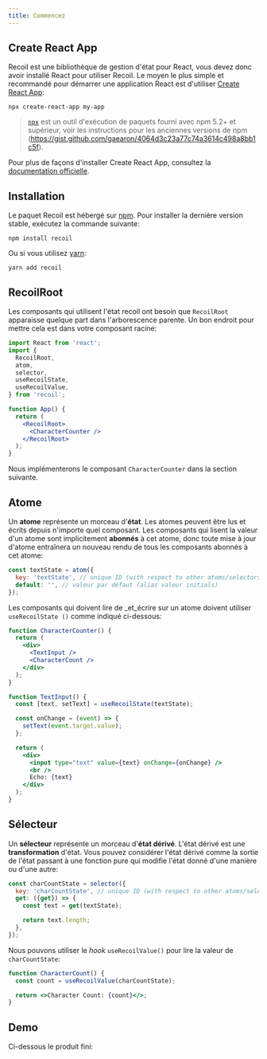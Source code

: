 ```yaml
---
title: Commencez
---
```


## Create React App

Recoil est une bibliothèque de gestion d'état pour React, vous devez donc avoir installé React pour utiliser Recoil. Le moyen le plus simple et recommandé pour démarrer une application React est d'utiliser [Create React App](https://github.com/facebook/create-react-app#creating-an-app):

```shell
npx create-react-app my-app
```

> [`npx`](https://medium.com/@maybekatz/introducing-npx-an-npm-package-runner-55f7d4bd282b) est un outil d'exécution de paquets fourni avec npm 5.2+ et supérieur, voir les instructions pour les anciennes versions de npm (https://gist.github.com/gaearon/4064d3c23a77c74a3614c498a8bb1c5f).

Pour plus de façons d'installer Create React App, consultez la [documentation officielle](https://github.com/facebook/create-react-app#creating-an-app).

## Installation

Le paquet Recoil est hébergé sur <a href="https://www.npmjs.com/get-npm" target="_blank">npm</a>. Pour installer la dernière version stable, exécutez la commande suivante:

```shell
npm install recoil
```

Ou si vous utilisez <a href="https://classic.yarnpkg.com/en/docs/install/" target="_blank">yarn</a>:

```shell
yarn add recoil
```

## RecoilRoot

Les composants qui utilisent l'état recoil ont besoin que `RecoilRoot` apparaisse quelque part dans l'arborescence parente. Un bon endroit pour mettre cela est dans votre composant racine:

```jsx
import React from 'react';
import {
  RecoilRoot,
  atom,
  selector,
  useRecoilState,
  useRecoilValue,
} from 'recoil';

function App() {
  return (
    <RecoilRoot>
      <CharacterCounter />
    </RecoilRoot>
  );
}
```

Nous implémenterons le composant `CharacterCounter` dans la section suivante.

## Atome

Un **atome** représente un morceau d'**état**. Les atomes peuvent être lus et écrits depuis n'importe quel composant. Les composants qui lisent la valeur d'un atome sont implicitement **abonnés** à cet atome, donc toute mise à jour d'atome entraînera un nouveau rendu de tous les composants abonnés à cet atome:

```javascript
const textState = atom({
  key: 'textState', // unique ID (with respect to other atoms/selectors)
  default: '', // valeur par défaut (alias valeur initials)
});
```

Les composants qui doivent lire de _et_écrire sur un atome doivent utiliser `useRecoilState ()` comme indiqué ci-dessous:

```jsx
function CharacterCounter() {
  return (
    <div>
      <TextInput />
      <CharacterCount />
    </div>
  );
}

function TextInput() {
  const [text, setText] = useRecoilState(textState);

  const onChange = (event) => {
    setText(event.target.value);
  };

  return (
    <div>
      <input type="text" value={text} onChange={onChange} />
      <br />
      Echo: {text}
    </div>
  );
}
```

## Sélecteur

Un **sélecteur** représente un morceau d'**état dérivé**. L'état dérivé est une **transformation** d'état. Vous pouvez considérer l'état dérivé comme la sortie de l'état passant à une fonction pure qui modifie l'état donné d'une manière ou d'une autre:

```jsx
const charCountState = selector({
  key: 'charCountState', // unique ID (with respect to other atoms/selectors)
  get: ({get}) => {
    const text = get(textState);

    return text.length;
  },
});
```

Nous pouvons utiliser le _hook_ `useRecoilValue()` pour lire la valeur de `charCountState`:

```jsx
function CharacterCount() {
  const count = useRecoilValue(charCountState);

  return <>Character Count: {count}</>;
}
```

## Demo

Ci-dessous le produit fini:


<GettingStarted />
